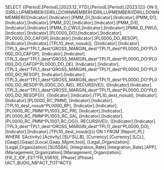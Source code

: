 SELECT {[Period].[Period].[2023.12_YTD],[Period].[Period].[2023.12]} ON 0, {DRILLUPMEMBER({DRILLDOWNMEMBER({DRILLUPMEMBER({DRILLDOWNMEMBER({[Indicator].[Indicator].[PMM_D],[Indicator].[Indicator].[PMM_D1],[Indicator].[Indicator].[PMM_D2],[Indicator].[Indicator].[PMM_D3],[Indicator].[Indicator].[PMM_D_CWU],[Indicator].[Indicator].[PMM_D_PWU],[Indicator].[Indicator].[PL0000_DO],[Indicator].[Indicator].[PL0000_DO_CAFOP],[Indicator].[Indicator].[PL0000_DO_RESOP],[Indicator].[Indicator].[TPL10_dest_nosub]}, {[Indicator].[Indicator].[TPL3_dest^TPL1_dest^GROSS_MARGIN_dest^TPL11_dest^PL0000_DO^PL0000_DO_CAFOP], [Indicator].[Indicator].[TPL3_dest^TPL1_dest^GROSS_MARGIN_dest^TPL11_dest^PL0000_DO^PL0000_DO_CAFOP^PL0000_DO_OE], [Indicator].[Indicator].[TPL3_dest^TPL1_dest^GROSS_MARGIN_dest^TPL11_dest^PL0000_DO^PL0000_DO_RESOP], [Indicator].[Indicator].[TPL3_dest^TPL1_dest^GROSS_MARGIN_dest^TPL11_dest^PL0000_DO^PL0000_DO_RESOP^PL0000_DO_IM]}, RECURSIVE)}, {[Indicator].[Indicator].[TPL3_dest^TPL1_dest^GROSS_MARGIN_dest^TPL11_dest^PL0000_DO^PL0000_DO_RESOP]})}, {[Indicator].[Indicator].[TPL10_dest_nosub], [Indicator].[Indicator].[PL0000_RC_PMM], [Indicator].[Indicator].[TPL10_dest_nosub^PL0000_RP], [Indicator].[Indicator].[PL0000_RC_PMM^PL1003_RC_PR], [Indicator].[Indicator].[PL0000_RC_PMM^PL1003_RC_SA], [Indicator].[Indicator].[PL0000_RC_PMM^PL1007_RC_OG]}, RECURSIVE)}, {[Indicator].[Indicator].[TPL3_dest^TPL1_dest^GROSS_MARGIN_dest^TPL11_dest^PL0000_DO], [Indicator].[Indicator].[TPL10_dest_nosub]})} ON 1 FROM [Report_PL] WHERE ([Activity].[Activity].[SU^SU_B], [Currency].[Currency].[LCL], [Gaap].[Gaap].[Local_Gaap_Mgmt_tool], [Legal_Organization].[Legal_Organization].[SU556A], [Integration_Rate].[Integration_Rate].[APP], [Management_Organization].[Management_Organization].[FR_Z_IDF_EST^FR_55610], [Phase].[Phase].[ACT_BUDG_NB^ACT_TOT^ACT])